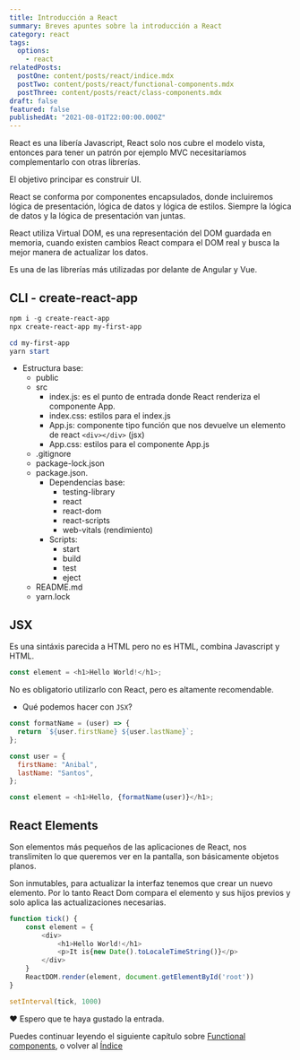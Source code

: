 ```yaml
---
title: Introducción a React
summary: Breves apuntes sobre la introducción a React
category: react
tags:
  options:
    - react
relatedPosts:
  postOne: content/posts/react/indice.mdx
  postTwo: content/posts/react/functional-components.mdx
  postThree: content/posts/react/class-components.mdx
draft: false
featured: false
publishedAt: "2021-08-01T22:00:00.000Z"
---
```


React es una libería Javascript, React solo nos cubre el modelo vista, entonces para tener un patrón por ejemplo MVC necesitaríamos complementarlo con otras librerías.

El objetivo principar es construir UI.

React se conforma por componentes encapsulados, donde incluiremos lógica de presentación, lógica de datos y lógica de estilos. Siempre la lógica de datos y la lógica de presentación van juntas.

React utiliza Virtual DOM, es una representación del DOM guardada en memoria, cuando existen cambios React compara el DOM real y busca la mejor manera de actualizar los datos.

Es una de las librerías más utilizadas por delante de Angular y Vue.

## CLI - create-react-app

```powershell
npm i -g create-react-app
npx create-react-app my-first-app
```

```powershell
cd my-first-app
yarn start
```

- Estructura base:
  - public
  - src
    - index.js: es el punto de entrada donde React renderiza el componente App.
    - index.css: estilos para el index.js
    - App.js: componente tipo función que nos devuelve un elemento de react `<div></div>` (jsx)
    - App.css: estilos para el componente App.js
  - .gitignore
  - package-lock.json
  - package.json.
    - Dependencias base:
      - testing-library
      - react
      - react-dom
      - react-scripts
      - web-vitals (rendimiento)
    - Scripts:
      - start
      - build
      - test
      - eject
  - README.md
  - yarn.lock

## JSX

Es una sintáxis parecida a HTML pero no es HTML, combina Javascript y HTML.

```javascript
const element = <h1>Hello World!</h1>;
```

No es obligatorio utilizarlo con React, pero es altamente recomendable.

- Qué podemos hacer con `JSX`?

```javascript
const formatName = (user) => {
  return `${user.firstName} ${user.lastName}`;
};

const user = {
  firstName: "Anibal",
  lastName: "Santos",
};

const element = <h1>Hello, {formatName(user)}</h1>;
```

## React Elements

Son elementos más pequeños de las aplicaciones de React, nos translimiten lo que queremos ver en la pantalla, son básicamente objetos planos.

Son inmutables, para actualizar la interfaz tenemos que crear un nuevo elemento. Por lo tanto React Dom compara el elemento y sus hijos previos y solo aplica las actualizaciones necesarias.

```javascript
function tick() {
    const element = {
        <div>
            <h1>Hello World!</h1>
            <p>It is{new Date().toLocaleTimeString()}</p>
        </div>
    }
    ReactDOM.render(element, document.getElementById('root'))
}

setInterval(tick, 1000)
```

❤️ Espero que te haya gustado la entrada.

Puedes continuar leyendo el siguiente capítulo sobre [Functional components](/blog/react/functional-components), o volver al [Índice](/blog/react/indice)
